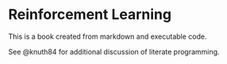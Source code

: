 # Reinforcement Learning

This is a book created from markdown and executable code.

See @knuth84 for additional discussion of literate programming.
